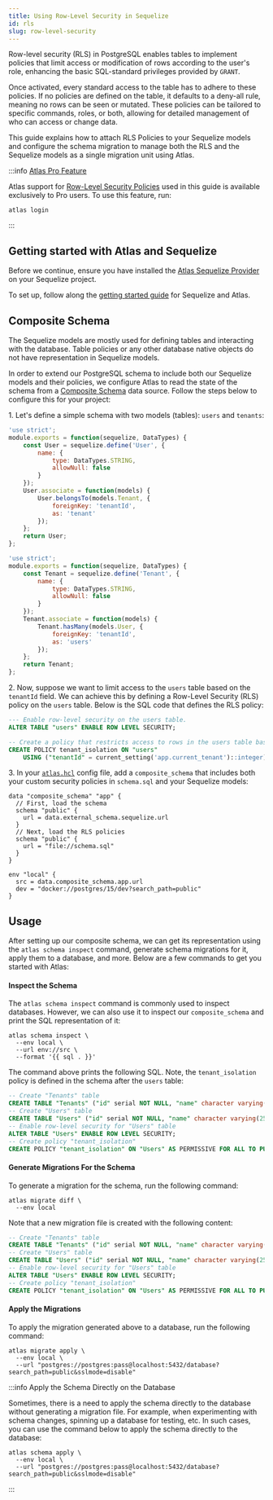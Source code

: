 ```yaml
---
title: Using Row-Level Security in Sequelize
id: rls
slug: row-level-security
---
```


Row-level security (RLS) in PostgreSQL enables tables to implement policies that limit access or modification of rows
according to the user's role, enhancing the basic SQL-standard privileges provided by `GRANT`.

Once activated, every standard access to the table has to adhere to these policies. If no policies are defined on the table,
it defaults to a deny-all rule, meaning no rows can be seen or mutated. These policies can be tailored to specific commands,
roles, or both, allowing for detailed management of who can access or change data.

This guide explains how to attach RLS Policies to your Sequelize models and configure the schema
migration to manage both the RLS and the Sequelize models as a single migration unit using Atlas.

:::info [Atlas Pro Feature](/features#pro)

Atlas support for [Row-Level Security Policies](/atlas-schema/hcl#row-level-security-policy) used in
this guide is available exclusively to Pro users. To use this feature, run:

```
atlas login
```

:::

## Getting started with Atlas and Sequelize
Before we continue, ensure you have installed the [Atlas Sequelize Provider](https://github.com/ariga/atlas-provider-sequelize)
on your Sequelize project.

To set up, follow along the [getting started guide](/guides/orms/sequelize) for Sequelize and Atlas.

## Composite Schema

The Sequelize models are mostly used for defining tables and interacting with the database. Table policies
or any other database native objects do not have representation in Sequelize models.

In order to extend our PostgreSQL schema to include both our Sequelize models and their policies, we configure Atlas to
read the state of the schema from a [Composite Schema](/atlas-schema/projects#data-source-composite_schema)
data source. Follow the steps below to configure this for your project:

1\. Let's define a simple schema with two models (tables): `users` and `tenants`:

<Tabs>
<TabItem value={"user"} label={"user.js"}>

```javascript title="user.js"
'use strict';
module.exports = function(sequelize, DataTypes) {
    const User = sequelize.define('User', {
        name: {
            type: DataTypes.STRING,
            allowNull: false
        }
    });
    User.associate = function(models) {
        User.belongsTo(models.Tenant, {
            foreignKey: 'tenantId',
            as: 'tenant'
        });
    };
    return User;
};
```

</TabItem>
<TabItem value={"tenant"} label={"tenant.js"}>

```javascript title="tenant.js"
'use strict';
module.exports = function(sequelize, DataTypes) {
    const Tenant = sequelize.define('Tenant', {
        name: {
            type: DataTypes.STRING,
            allowNull: false
        }
    });
    Tenant.associate = function(models) {
        Tenant.hasMany(models.User, {
            foreignKey: 'tenantId',
            as: 'users'
        });
    };
    return Tenant;
};
```

</TabItem>
</Tabs>

2\. Now, suppose we want to limit access to the `users` table based on the `tenantId` field. We can achieve this by defining
a Row-Level Security (RLS) policy on the `users` table. Below is the SQL code that defines the RLS policy:

```sql title="schema.sql"
--- Enable row-level security on the users table.
ALTER TABLE "users" ENABLE ROW LEVEL SECURITY;

-- Create a policy that restricts access to rows in the users table based on the current tenant.
CREATE POLICY tenant_isolation ON "users"
    USING ("tenantId" = current_setting('app.current_tenant')::integer);
```

3\. In your [`atlas.hcl`](/guides/orms/sequelize#standalone-mode) config file, add a `composite_schema` that includes both your custom security
policies in `schema.sql` and your Sequelize models:

```hcl title="atlas.hcl"
data "composite_schema" "app" {
  // First, load the schema
  schema "public" {
    url = data.external_schema.sequelize.url
  }
  // Next, load the RLS policies
  schema "public" {
    url = "file://schema.sql"
  }
}

env "local" {
  src = data.composite_schema.app.url
  dev = "docker://postgres/15/dev?search_path=public"
}
```

## Usage

After setting up our composite schema, we can get its representation using the `atlas schema inspect` command, generate
schema migrations for it, apply them to a database, and more. Below are a few commands to get you started with Atlas:

#### Inspect the Schema

The `atlas schema inspect` command is commonly used to inspect databases. However, we can also use it to inspect our
`composite_schema` and print the SQL representation of it:

```shell
atlas schema inspect \
  --env local \
  --url env://src \
  --format '{{ sql . }}'
```

The command above prints the following SQL. Note, the `tenant_isolation` policy is defined in the schema after the `users`
table:

```sql
-- Create "Tenants" table
CREATE TABLE "Tenants" ("id" serial NOT NULL, "name" character varying(255) NOT NULL, "createdAt" timestamptz NOT NULL, "updatedAt" timestamptz NOT NULL, PRIMARY KEY ("id"));
-- Create "Users" table
CREATE TABLE "Users" ("id" serial NOT NULL, "name" character varying(255) NOT NULL, "createdAt" timestamptz NOT NULL, "updatedAt" timestamptz NOT NULL, "tenantId" integer NULL, PRIMARY KEY ("id"), CONSTRAINT "Users_tenantId_fkey" FOREIGN KEY ("tenantId") REFERENCES "Tenants" ("id") ON UPDATE CASCADE ON DELETE SET NULL);
-- Enable row-level security for "Users" table
ALTER TABLE "Users" ENABLE ROW LEVEL SECURITY;
-- Create policy "tenant_isolation"
CREATE POLICY "tenant_isolation" ON "Users" AS PERMISSIVE FOR ALL TO PUBLIC USING ("tenantId" = (current_setting('app.current_tenant'::text))::integer);
```

#### Generate Migrations For the Schema

To generate a migration for the schema, run the following command:

```shell
atlas migrate diff \
  --env local
```

Note that a new migration file is created with the following content:

```sql title="migrations/20240712090543.sql"
-- Create "Tenants" table
CREATE TABLE "Tenants" ("id" serial NOT NULL, "name" character varying(255) NOT NULL, "createdAt" timestamptz NOT NULL, "updatedAt" timestamptz NOT NULL, PRIMARY KEY ("id"));
-- Create "Users" table
CREATE TABLE "Users" ("id" serial NOT NULL, "name" character varying(255) NOT NULL, "createdAt" timestamptz NOT NULL, "updatedAt" timestamptz NOT NULL, "tenantId" integer NULL, PRIMARY KEY ("id"), CONSTRAINT "Users_tenantId_fkey" FOREIGN KEY ("tenantId") REFERENCES "Tenants" ("id") ON UPDATE CASCADE ON DELETE SET NULL);
-- Enable row-level security for "Users" table
ALTER TABLE "Users" ENABLE ROW LEVEL SECURITY;
-- Create policy "tenant_isolation"
CREATE POLICY "tenant_isolation" ON "Users" AS PERMISSIVE FOR ALL TO PUBLIC USING ("tenantId" = (current_setting('app.current_tenant'::text))::integer);
```

#### Apply the Migrations

To apply the migration generated above to a database, run the following command:

```
atlas migrate apply \
  --env local \
  --url "postgres://postgres:pass@localhost:5432/database?search_path=public&sslmode=disable"
```

:::info Apply the Schema Directly on the Database

Sometimes, there is a need to apply the schema directly to the database without generating a migration file. For example,
when experimenting with schema changes, spinning up a database for testing, etc. In such cases, you can use the command
below to apply the schema directly to the database:

```shell
atlas schema apply \
  --env local \
  --url "postgres://postgres:pass@localhost:5432/database?search_path=public&sslmode=disable"
```
:::
